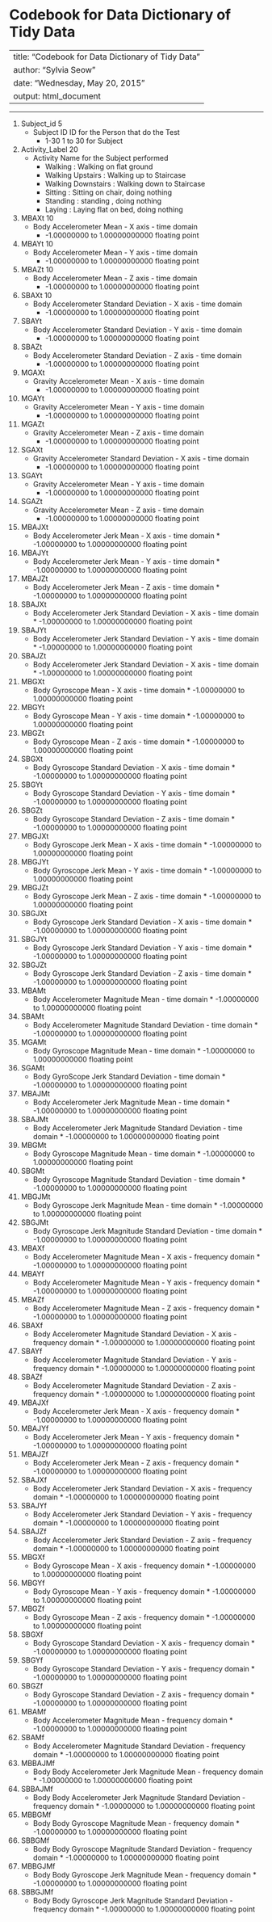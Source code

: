 # Codebook for Data Dictionary of Tidy Data

--
title: "Codebook for Data Dictionary of Tidy Data"
author: "Sylvia Seow"
date: "Wednesday, May 20, 2015"
output: html_document
---

***


1.  Subject_id  5
    * Subject ID  ID for the Person that do the Test
        * 1-30  1 to 30 for Subject
      
      
2.  Activity_Label  20
    * Activity Name for the Subject performed
        * Walking : Walking on flat ground
        * Walking Upstairs : Walking up to Staircase
        * Walking Downstairs : Walking down to Staircase
        * Sitting : Sitting on chair, doing nothing
        * Standing : standing , doing nothing
        * Laying  : Laying flat on bed, doing nothing
        

3.  MBAXt   10
    * Body Accelerometer Mean - X axis - time domain
        * -1.00000000 to 1.00000000000   floating point
        
4.  MBAYt   10
    * Body Accelerometer Mean - Y axis - time domain
        * -1.00000000 to 1.00000000000   floating point
        
5.  MBAZt   10  
    * Body Accelerometer Mean - Z axis - time domain
        * -1.00000000 to 1.00000000000   floating point
        
6.  SBAXt   10
    * Body Accelerometer Standard Deviation - X axis - time domain
        * -1.00000000 to 1.00000000000   floating point
        
7.  SBAYt
    * Body Accelerometer Standard Deviation - Y axis - time domain
        * -1.00000000 to 1.00000000000   floating point
        
8.  SBAZt
    * Body Accelerometer Standard Deviation - Z axis - time domain
        * -1.00000000 to 1.00000000000   floating point
        
9.  MGAXt
    * Gravity Accelerometer Mean - X axis - time domain
         * -1.00000000 to 1.00000000000   floating point
         
10. MGAYt
    * Gravity Accelerometer Mean - Y axis - time domain
         * -1.00000000 to 1.00000000000   floating point
         
11. MGAZt
    * Gravity Accelerometer Mean - Z axis - time domain
         * -1.00000000 to 1.00000000000   floating point
         
12. SGAXt
    * Gravity Accelerometer Standard Deviation - X axis - time domain
         * -1.00000000 to 1.00000000000   floating point
         
13. SGAYt
    * Gravity Accelerometer Mean - Y axis - time domain
         * -1.00000000 to 1.00000000000   floating point
         
14. SGAZt
    * Gravity Accelerometer Mean - Z axis - time domain
         * -1.00000000 to 1.00000000000   floating point

15. MBAJXt
    * Body Accelerometer Jerk Mean - X axis - time domain
          * -1.00000000 to 1.00000000000   floating point

16. MBAJYt
    * Body Accelerometer Jerk Mean - Y axis - time domain
          * -1.00000000 to 1.00000000000   floating point
          
17. MBAJZt
    * Body Accelerometer Jerk Mean - Z axis - time domain
          * -1.00000000 to 1.00000000000   floating point

18. SBAJXt
    * Body Accelerometer Jerk Standard Deviation - X axis - time domain
          * -1.00000000 to 1.00000000000   floating point
          
19. SBAJYt
    * Body Accelerometer Jerk Standard Deviation - Y axis - time domain
          * -1.00000000 to 1.00000000000   floating point
          
20. SBAJZt
    * Body Accelerometer Jerk Standard Deviation - X axis - time domain
          * -1.00000000 to 1.00000000000   floating point
          
21. MBGXt
    * Body Gyroscope Mean - X axis - time domain
          * -1.00000000 to 1.00000000000   floating point
  
22. MBGYt
    * Body Gyroscope Mean - Y axis - time domain
          * -1.00000000 to 1.00000000000   floating point
          
23. MBGZt
    * Body Gyroscope Mean - Z axis - time domain
          * -1.00000000 to 1.00000000000   floating point
          
24. SBGXt
    * Body Gyroscope Standard Deviation - X axis - time domain
          * -1.00000000 to 1.00000000000   floating point
          
25. SBGYt
    * Body Gyroscope Standard Deviation - Y axis - time domain
          * -1.00000000 to 1.00000000000   floating point
          
26. SBGZt
    * Body Gyroscope Standard Deviation - Z axis - time domain
          * -1.00000000 to 1.00000000000   floating point
          
27. MBGJXt
    * Body Gyroscope Jerk Mean - X axis - time domain
          * -1.00000000 to 1.00000000000   floating point
          
28. MBGJYt
    * Body Gyroscope Jerk Mean - Y axis - time domain
          * -1.00000000 to 1.00000000000   floating point
          
29. MBGJZt
    * Body Gyroscope Jerk Mean - Z axis - time domain
          * -1.00000000 to 1.00000000000   floating point
          
30. SBGJXt
    * Body Gyroscope Jerk Standard Deviation - X axis - time domain
          * -1.00000000 to 1.00000000000   floating point
          
31. SBGJYt
    * Body Gyroscope Jerk Standard Deviation - Y axis - time domain
          * -1.00000000 to 1.00000000000   floating point
          
32. SBGJZt
    * Body Gyroscope Jerk Standard Deviation - Z axis - time domain
          * -1.00000000 to 1.00000000000   floating point
          
33. MBAMt
    * Body Accelerometer Magnitude Mean - time domain
          * -1.00000000 to 1.00000000000   floating point
          
34. SBAMt
    * Body Accelerometer Magnitude Standard Deviation - time domain
          * -1.00000000 to 1.00000000000   floating point
          
35. MGAMt
    * Body Gyroscope Magnitude Mean - time domain
          * -1.00000000 to 1.00000000000   floating point
          
36. SGAMt
    * Body GyroScope Jerk Standard Deviation - time domain
          * -1.00000000 to 1.00000000000   floating point
          
37. MBAJMt
    * Body Accelerometer Jerk Magnitude Mean - time domain
          * -1.00000000 to 1.00000000000   floating point
          
38. SBAJMt
    * Body Accelerometer Jerk Magnitude Standard Deviation - time domain
          * -1.00000000 to 1.00000000000   floating point
          
39. MBGMt
    * Body Gyroscope Magnitude Mean - time domain
          * -1.00000000 to 1.00000000000   floating point
          
40. SBGMt
    * Body Gyroscope Magnitude Standard Deviation - time domain
          * -1.00000000 to 1.00000000000   floating point
          
41. MBGJMt
    * Body Gyroscope Jerk Magnitude Mean - time domain
          * -1.00000000 to 1.00000000000   floating point
          
42. SBGJMt
    * Body Gyroscope Jerk Magnitude Standard Deviation - time domain
          * -1.00000000 to 1.00000000000   floating point
          
43. MBAXf
    * Body Accelerometer Magnitude Mean - X axis - frequency domain
          * -1.00000000 to 1.00000000000   floating point
          
44. MBAYf
    * Body Accelerometer Magnitude Mean - Y axis - frequency domain
          * -1.00000000 to 1.00000000000   floating point
45. MBAZf
    * Body Accelerometer Magnitude Mean - Z axis - frequency domain
          * -1.00000000 to 1.00000000000   floating point 
          
46. SBAXf
    * Body Accelerometer Magnitude Standard Deviation - X axis - frequency domain
          * -1.00000000 to 1.00000000000   floating point
          
47. SBAYf
    * Body Accelerometer Magnitude Standard Deviation - Y axis - frequency domain
          * -1.00000000 to 1.00000000000   floating point
          
48. SBAZf
    * Body Accelerometer Magnitude Standard Deviation - Z axis - frequency domain
          * -1.00000000 to 1.00000000000   floating point
          
49. MBAJXf
    * Body Accelerometer Jerk Mean - X axis - frequency domain
          * -1.00000000 to 1.00000000000   floating point
          
50. MBAJYf
    * Body Accelerometer Jerk Mean - Y axis - frequency domain
          * -1.00000000 to 1.00000000000   floating point
          
51. MBAJZf
    * Body Accelerometer Jerk Mean - Z axis - frequency domain
          * -1.00000000 to 1.00000000000   floating point
          
52. SBAJXf
    * Body Accelerometer Jerk Standard Deviation - X axis - frequency domain
          * -1.00000000 to 1.00000000000   floating point
          
53. SBAJYf
    * Body Accelerometer Jerk Standard Deviation - Y axis - frequency domain
          * -1.00000000 to 1.00000000000   floating point
          
54. SBAJZf
    * Body Accelerometer Jerk Standard Deviation - Z axis - frequency domain
          * -1.00000000 to 1.00000000000   floating point
          
55. MBGXf
    * Body Gyroscope Mean - X axis - frequency domain
          * -1.00000000 to 1.00000000000   floating point
          
56. MBGYf
    * Body Gyroscope Mean - Y axis - frequency domain
          * -1.00000000 to 1.00000000000   floating point
          
57. MBGZf
    * Body Gyroscope Mean - Z axis - frequency domain
          * -1.00000000 to 1.00000000000   floating point
          
58. SBGXf
    * Body Gyroscope Standard Deviation - X axis - frequency domain
          * -1.00000000 to 1.00000000000   floating point
          
59. SBGYf
    * Body Gyroscope Standard Deviation - Y axis - frequency domain
          * -1.00000000 to 1.00000000000   floating point
          
60. SBGZf
    * Body Gyroscope Standard Deviation - Z axis - frequency domain
          * -1.00000000 to 1.00000000000   floating point
          
61. MBAMf
    * Body Accelerometer Magnitude Mean - frequency domain
          * -1.00000000 to 1.00000000000   floating point
          
62. SBAMf
    * Body Accelerometer Magnitude Standard Deviation - frequency domain
          * -1.00000000 to 1.00000000000   floating point
63. MBBAJMf
    * Body Body Accelerometer Jerk Magnitude Mean - frequency domain
          * -1.00000000 to 1.00000000000   floating point
          
64. SBBAJMf
    * Body Body Accelerometer Jerk Magnitude Standard Deviation - frequency domain
          * -1.00000000 to 1.00000000000   floating point
          
65. MBBGMf
    * Body Body Gyroscope Magnitude Mean - frequency domain
          * -1.00000000 to 1.00000000000   floating point
          
66. SBBGMf
    * Body Body Gyroscope Magnitude Standard Deviation - frequency domain
          * -1.00000000 to 1.00000000000   floating point
          
67. MBBGJMf
    * Body Body Gyroscope Jerk Magnitude Mean - frequency domain
          * -1.00000000 to 1.00000000000   floating point
          
68. SBBGJMf
    * Body Body Gyroscope Jerk Magnitude Standard Deviation - frequency domain
          * -1.00000000 to 1.00000000000   floating point
